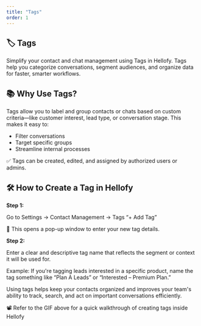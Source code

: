 ```yaml
---
title: "Tags"
order: 1
---
```


## 🏷️ Tags

Simplify your contact and chat management using Tags in Hellofy. Tags help you categorize conversations, segment audiences, and organize data for faster, smarter workflows.

## 📚 Why Use Tags?

Tags allow you to label and group contacts or chats based on custom criteria—like customer interest, lead type, or conversation stage. This makes it easy to:

- Filter conversations
- Target specific groups
- Streamline internal processes

✅ Tags can be created, edited, and assigned by authorized users or admins.

## 🛠️ How to Create a Tag in Hellofy

**Step 1:**

Go to Settings → Contact Management → Tags “+ Add Tag”

📌 This opens a pop-up window to enter your new tag details.

**Step 2:**

Enter a clear and descriptive tag name that reflects the segment or context it will be used for.

Example: If you're tagging leads interested in a specific product, name the tag something like “Plan A Leads” or “Interested – Premium Plan.”

Using tags helps keep your contacts organized and improves your team's ability to track, search, and act on important conversations efficiently.

<DefaultVector />
📽️ Refer to the GIF above for a quick walkthrough of creating tags inside
Hellofy
